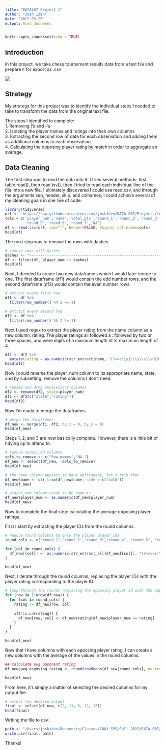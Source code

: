 ```yaml
---
title: "DATA607 Project 1"
author: "Josh Iden"
date: "2022-09-25"
output: html_document
---
```


```r
knitr::opts_chunk$set(echo = TRUE)
```

## Introduction

In this project, we take chess tournament results data from a text file and prepare it for export as .csv

![](images/text_file.png)

## Strategy

My strategy for this project was to identify the individual steps I needed to take to transform the data from the original text file.

The steps I identified to complete:  
1. Removing |'s and -'s  
2. Isolating the player names and ratings into their own columns  
3. Extracting the second row of data for each observation and   adding them as additional columns to each observation.  
4. Calculating the opposing player rating by match in order to aggregate an average.  

## Data Cleaning

The first step was to read the data into R. I tried several methods: first, table.read(), then read.tsv(), then I tried to read each individual line of the file into a new file. I ultimately discovered I could use read.csv, and through the arguments sep, header, skip, and colnames, I could achieve several of my cleaning goals in one line of code:

```r
library(tidyverse)
url <- 'https://raw.githubusercontent.com/josh1den/DATA-607/Projects/tournamentinfo.txt'
cols = c('player_num','name','total_pts','round_1','round_2','round_3','round_4',
         'round_5','round_6','round_7','NA')
df <- read.csv(url, sep="|", header=FALSE, skip=3, col.names=cols)
head(df)
```

The next step was to remove the rows with dashes.

```r
# remove rows with dashes
dashes <- "-----------------------------------------------------------------------------------------"
df <- filter(df, player_num != dashes)
head(df)
```

Next, I decided to create two new dataframes which I would later merge to one. The first dataframe (df1) would contain the odd number rows, and the second dataframe (df2) would contain the even number rows.

```r
# extract every first row
df1 <- df %>%
  filter(row_number() %% 2 == 1)

# extract every second row
df2 <- df %>%
  filter(row_number() %% 2 != 1)
```

Next I used regex to extract the player rating from the name column as a new column: rating. The player ratings all followed a : followed by two or three spaces, and were digits of a minimum length of 3, maximum length of 4.

```r
df2 <- df2 %>%
  mutate(rating = as.numeric(str_extract(name, "(?<=:\\s|:\\s\\s)\\d{3,4}")))
head(df2)
```

Now I could rename the player_num column to its appropriate name, state, and by subsetting, remove the columns I don't need.

```r
# rename and drop unnecessary columns
df2 <- rename(df2, state=player_num)
df2 <- df2[c("state","rating")]
head(df2)
```

Now I'm ready to merge the dataframes.

```r
# merge the dataframes
df_new <- merge(df1, df2, by.x = 0, by.y = 0)
head(df_new)
```
Steps 1, 2, and 3 are now basically complete. However, there is a little bit of tidying up to attend to. 

```r
# remove undesired columns
cols_to_remove <- c("Row.names","NA.")
df_new <- select(df_new, -cols_to_remove)
head(df_new)
```

```r
# the name column appears to have whitespace, let's trim that
df_new$name <- str_trim(df_new$name, side = c("both"))
head(df_new)
```
```r
# player_num column needs to be numeric
df_new$player_num <- as.numeric(df_new$player_num)
head(df_new)
```
Now to complete the final step: calculating the average opposing player ratings. 

First I start by extracting the player IDs from the round columns.

```r
# reduce round columns to only the player player_ids
round_cols <- c("round_1","round_2","round_3","round_4", "round_5", "round_6", "round_7")

for (col in round_cols) {
  df_new[[col]] <- as.numeric(str_extract_all(df_new[[col]], "(?<=\\s)\\d{1,2}", simplify=TRUE)) 
}

head(df_new)
```
Next, I iterate through the round columns, replacing the player IDs with the player rating corresponding to the player ID.

```r
# loop through the rounds replacing the opposing player id with the opposing player's pre-rating
for (row in 1:nrow(df_new)) {
  for (col in round_cols) {
    rating <- df_new[row, col]
    
    if(!is.na(rating)) {
      df_new[row, col] <- df_new$rating[df_new$player_num == rating]
    }
  }
}

head(df_new)
```
Now that I have columns with each opposing player rating, I can create a new columns with the average of the values in the round columns.

```r
## calculate avg opponent rating
df_new$avg_opposing_rating <- round(rowMeans(df_new[round_cols], na.rm=TRUE))

head(df_new)
```
From here, it's simply a matter of selecting the desired columns for my output file.

```r
# select the desired output
final <- select(df_new, c(2, 11, 3, 12, 13))
head(final)
```
Writing the file to csv:

```r
path <- "/Users/joshiden/Documents/Classes/CUNY SPS/Fall 2022/DATA 607/Projects/Project 1.csv"
write.csv(final, path)
```

Thanks!